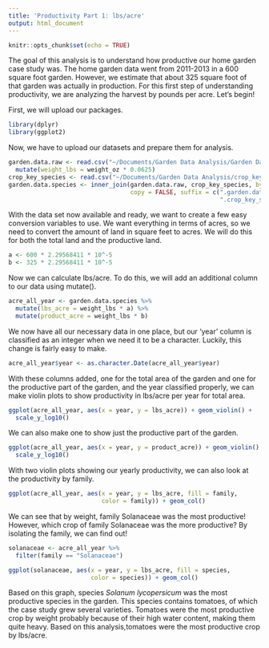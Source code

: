 ```yaml
---
title: 'Productivity Part 1: lbs/acre'
output: html_document
---
```


```r
knitr::opts_chunk$set(echo = TRUE)
```

The goal of this analysis is to understand how productive our home garden case 
study was. The home garden data went from 2011-2013 in a 600 square foot garden. 
However, we estimate that about 325 square foot of that garden was actually in 
production. For this first step of understanding productivity, we are analyzing 
the harvest by pounds per acre. Let's begin! 

First, we will upload our packages. 

```r
library(dplyr)
library(ggplot2)
```

Now, we have to upload our datasets and prepare them for analysis. 

```r
garden.data.raw <- read.csv("~/Documents/Garden Data Analysis/Garden Data Full.csv") %>%
  mutate(weight_lbs = weight_oz * 0.0625)
crop_key_species <- read.csv("~/Documents/Garden Data Analysis/crop_key_species.csv")
garden.data.species <- inner_join(garden.data.raw, crop_key_species, by = NULL,
                                  copy = FALSE, suffix = c(".garden.data.raw",
                                                           ".crop_key_species"))
```

With the data set now available and ready, we want to create a few easy conversion
variables to use. We want everything in terms of acres, so we need to convert the
amount of land in square feet to acres. We will do this for both the total land 
and the productive land. 

```r
a <- 600 * 2.29568411 * 10^-5
b <- 325 * 2.29568411 * 10^-5
```

Now we can calculate lbs/acre. To do this, we will add an additional column to 
our data using mutate(). 

```r
acre_all_year <- garden.data.species %>%
  mutate(lbs_acre = weight_lbs * a) %>%
  mutate(product_acre = weight_lbs * b)
```

We now have all our necessary data in one place, but our 'year' column is classified
as an integer when we need it to be a character. Luckily, this change is fairly 
easy to make. 

```r
acre_all_year$year <- as.character.Date(acre_all_year$year)
```

With these columns added, one for the total area of the garden and one for the 
productive part of the garden, and the year classified properly, we can make 
violin plots to show productivity in lbs/acre per year for total area. 

```r
ggplot(acre_all_year, aes(x = year, y = lbs_acre)) + geom_violin() + 
  scale_y_log10()
```

We can also make one to show just the productive part of the garden. 

```r
ggplot(acre_all_year, aes(x = year, y = product_acre)) + geom_violin() + 
  scale_y_log10()
```

With two violin plots showing our yearly productivity, we can also look at the 
productivity by family. 

```r
ggplot(acre_all_year, aes(x = year, y = lbs_acre, fill = family, 
                          color = family)) + geom_col()
```

We can see that by weight, family Solanaceae was the most productive! However, 
which crop of family Solanaceae was the more productive? By isolating the family, 
we can find out! 

```r
solanaceae <- acre_all_year %>%
  filter(family == "Solanaceae")

ggplot(solanaceae, aes(x = year, y = lbs_acre, fill = species, 
                       color = species)) + geom_col()
```

Based on this graph, species *Solanum lycopersicum* was the most productive 
species in the garden. This species contains tomatoes, of which the case study 
grew several varieties. Tomatoes were the most productive crop by weight probably
because of their high water content, making them quite heavy. Based on this 
analysis,tomatoes were the most productive crop by lbs/acre. 



